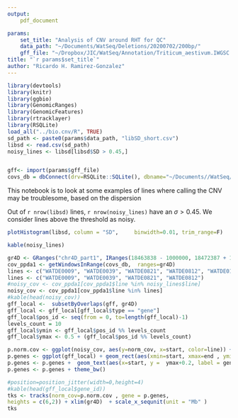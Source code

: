 ```yaml
---
output: 
    pdf_document

params: 
    set_title: "Analysis of CNV around RHT for QC"
    data_path: "~/Documents/WatSeq/Deletions/20200702/200bp/"
    gff_file: "~/Dropbox/JIC/WatSeq/Annotation/Triticum_aestivum.IWGSC.41.parts.tidy.gff3.gz"
title: "`r params$set_title`"
author: "Ricardo H. Ramirez-Gonzalez"
---
```

```r
library(devtools)
library(knitr)
library(ggbio)
library(GenomicRanges)
library(GenomicFeatures)
library(rtracklayer)
library(RSQLite)
load_all("../bio.cnv/R", TRUE)
sd_path <- paste0(params$data_path, "libSD_short.csv")
libsd <- read.csv(sd_path)
noisy_lines <- libsd[libsd$SD > 0.45,]


gff<- import(params$gff_file)
covs_db = dbConnect(drv=RSQLite::SQLite(), dbname="~/Documents//WatSeq/Deletions/20200702/200bp/long_tables/covs_200bp.db")

```


This notebook is to look at some examples of lines where calling the CNV may be troublesome, based on the dispersion 

Out of  ``r nrow(libsd) `` lines, ``r nrow(noisy_lines)`` have an $\sigma > 0.45$.
We consider lines above the threshold as noisy. 


```r
plotHistogram(libsd, column = "SD",     binwidth=0.01, trim_range=F)

kable(noisy_lines)

```


```r


gr4D <- GRanges("chr4D_part1", IRanges(18463838 - 1000000, 18472387 + 1000000))
cov_ppda1 <- getWindowsInRange(covs_db,  ranges=gr4D)
lines <- c("WATDE0009", "WATDE0039", "WATDE0821", "WATDE0812", "WATDE0141", "WATDE0018", "B1190729.1")
lines <- c("WATDE0009", "WATDE0039", "WATDE0821", "WATDE0812")
#noisy_cov <- cov_ppda1[cov_ppda1$line %in% noisy_lines$line]
noisy_cov <- cov_ppda1[cov_ppda1$line %in% lines]
#kable(head(noisy_cov))
gff_local <-  subsetByOverlaps(gff, gr4D)
gff_local <- gff_local[gff_local$type == "gene"]
gff_local$pos_id <- seq(from = 0, to=length(gff_local)-1)
levels_count = 10  
gff_local$ymin <- gff_local$pos_id %% levels_count
gff_local$ymax <- 0.5 + (gff_local$pos_id %% levels_count)

p.norm.cov <- ggplot(noisy_cov, aes(y=norm_cov, x=start, color=line)) + theme_bw() + geom_point(alpha=0.1) + theme(legend.position = "top") 
p.genes <- ggplot(gff_local) + geom_rect(aes(xmin=start, xmax=end , ymin = ymin, ymax = ymax ), stat = "identity", color = NA) 
p.genes <- p.genes +  geom_text(aes(x=start, y =  ymax+0.2, label = gene_id), size=2, check_overlap=T ) 
p.genes <- p.genes + theme_bw()

#position=position_jitter(width=0,height=4)
#kable(head(gff_local$gene_id))
tks <- tracks(norm_cov=p.norm.cov , gene = p.genes, 
heights = c(6,2)) + xlim(gr4D)  + scale_x_sequnit(unit = "Mb" ) 
tks
```

